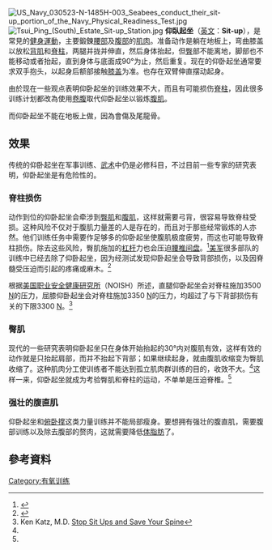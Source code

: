 {{noteTA
|G1=Sports
}}
[[File:US_Navy_030523-N-1485H-003_Seabees_conduct_their_sit-up_portion_of_the_Navy_Physical_Readiness_Test.jpg|thumb]]
[[File:Tsui_Ping_(South)_Estate_Sit-up_Station.jpg|thumb]]
'''仰臥起坐'''（[[英文|英文]]：'''Sit-up'''），是常見的[[健身|健身]][[運動|運動]]，主要鍛鍊[[腰部|腰部]]及[[腹部|腹部]]的[[肌肉|肌肉]]。准备动作是躺在地板上，弯曲膝盖以放松[[背肌|背肌]]和[[脊柱|脊柱]]，两腿并拢并伸直，然后身体抬起，但[[臀|臀]]部不能离地，脚部也不能移动或者抬起，直到身体与底面成90°为止，然后重复。现在的仰卧起坐通常要求双手抱头，以起身后额部接触[[膝盖|膝盖]]为准。也存在双臂伸直摆动起身。

由於现在一些观点表明仰卧起坐的训练效果不大，而且有可能损伤[[脊柱|脊柱]]，因此很多训练计划都改為使用[[卷腹|卷腹]]取代仰卧起坐以锻炼[[腹肌|腹肌]]。

而仰卧起坐不能在地板上做，因為會傷及尾龍骨。

== 效果 ==
传统的仰卧起坐在军事训练、[[武术|武术]]中仍是必修科目，不过目前一些专家的研究表明，仰卧起坐是有危险性的。

=== 脊柱损伤 ===
动作到位的仰卧起坐会牵涉到[[臀肌|臀肌]]和[[腹肌|腹肌]]，这样就需要弓背，很容易导致脊柱受损。这种风险不仅对于腹肌力量差的人是存在的，而且对于那些经常锻炼的人亦然。他们训练任务中需要作足够多的仰卧起坐使腹肌极度疲劳，而这也可能导致脊柱损伤。除去这些风险，臀肌施加的[[杠杆|杠杆]]力也会压迫[[腰|腰]][[椎间盘|椎间盘]]。<ref name = Kravitz>{{cite web | url = http://www.unm.edu/~lkravitz/Article%20folder/abdominal.html | title = SuperAbs Resource Manual | author = Len Kravitz | accessdate = 2007-09-24 | archive-date = 2007-09-22 | archive-url = https://web.archive.org/web/20070922032507/http://www.unm.edu/~lkravitz/Article%20folder/abdominal.html | dead-url = no }}</ref>[[美军|美军]]很多部队的训练中已经去除了仰卧起坐，因为经测试发现仰卧起坐会导致背部损伤，以及因脊髓受压迫而引起的疼痛或麻木。<ref name = Szasz>{{cite web | url = http://findarticles.com/p/articles/mi_qa3912/is_200211/ai_n9165660 | author = Anna Szasz | title = An electromyographical evaluation of the validity of the 2-minute sit-up section of the Army physical fitness test in measuring abdominal strength and endurance | date = 2002-11-01 | accessdate = 2007-09-24 | archive-date = 2007-12-01 | archive-url = https://web.archive.org/web/20071201041205/http://findarticles.com/p/articles/mi_qa3912/is_200211/ai_n9165660 | dead-url = no }}</ref>

根据[[美国职业安全健康研究所|美国职业安全健康研究所]]（NOISH）所述，直腿仰卧起坐会对脊柱施加3500 [[牛頓_(單位)|N]]的压力，屈膝仰卧起坐会对脊柱施加3350 [[牛頓_(單位)|N]]的压力，均超过了与下背部损伤有关的下限3300 [[牛頓_(單位)|N]]。<ref>Ken Katz, M.D. [https://archive.is/20121208042059/sportscenteraustin.blogs.com/the_view/2006/01/stop_sit_ups_an.html Stop Sit Ups and Save Your Spine]</ref>

=== 臀肌 ===
现代的一些研究表明仰卧起坐只在身体开始抬起的30°内对腹肌有效，这样有效的动作就是只抬起肩部，而并不抬起下背部；如果继续起身，就由腹肌收缩变为臀肌收缩了。这种肌肉分工使训练者不能达到孤立肌肉群训练的目的，收效不大。<ref name = Kravitz/>这样一来，仰卧起坐就成为考验臀肌和脊柱的运动，不单单是压迫脊椎。<ref name = Szasz/>

=== 强壮的腹直肌 ===
仰卧起坐和[[俯卧撑|俯卧撑]]这类力量训练并不能局部瘦身。要想拥有强壮的腹直肌，需要腹部训练以及除去腹部的赘肉，这就需要降低[[体脂肪|体脂肪]]了。

==參考資料==
<div class="references-small">
<references />
</div>

{{力量训练练习}}

[[Category:有氧训练|Category:有氧训练]]